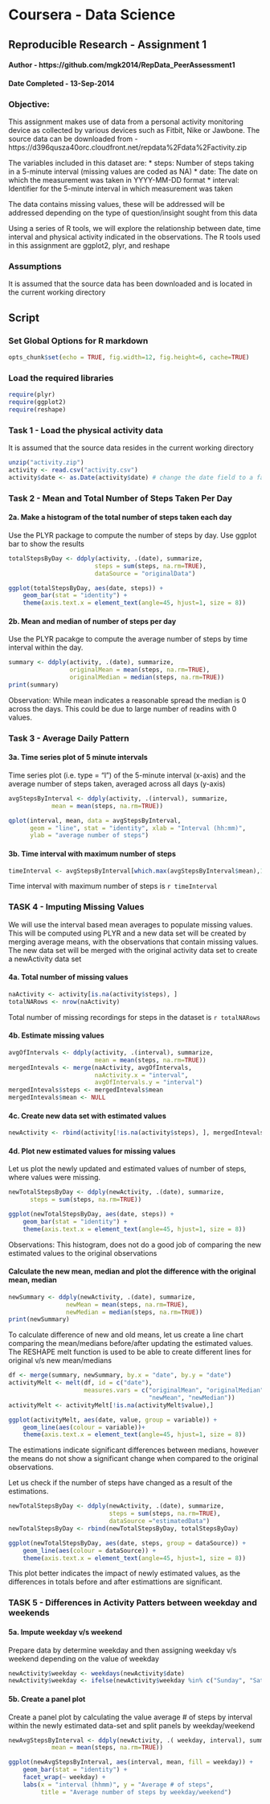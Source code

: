 # Coursera - Data Science
## Reproducible Research - Assignment 1
#### Author - https://github.com/mgk2014/RepData_PeerAssessment1 
#### Date Completed - 13-Sep-2014

### Objective: 
This assignment makes use of data from a personal activity monitoring device as collected by various devices such as Fitbit, Nike or Jawbone. The source data can be downloaded from - https://d396qusza40orc.cloudfront.net/repdata%2Fdata%2Factivity.zip

The variables included in this dataset are:
* steps: Number of steps taking in a 5-minute interval (missing values are coded as NA)
* date: The date on which the measurement was taken in YYYY-MM-DD format
* interval: Identifier for the 5-minute interval in which measurement was taken

The data contains missing values, these will be addressed will be addressed depending on the type of question/insight sought from this data

Using a series of R tools, we will explore the relationship between date, time interval and physical activity indicated in the observations. The R tools used in this assignment are ggplot2, plyr, and reshape

### Assumptions
It is assumed that the source data has been downloaded and is located in the current working directory

## Script

### Set Global Options for R markdown
```r
opts_chunk$set(echo = TRUE, fig.width=12, fig.height=6, cache=TRUE)
```

### Load the required libraries

```r
require(plyr)
require(ggplot2)
require(reshape)

```

### Task 1 - Load the physical activity data
It is assumed that the source data resides in the current working directory
```r
unzip("activity.zip")
activity <- read.csv("activity.csv")
activity$date <- as.Date(activity$date) # change the date field to a factor variable
```

### Task 2 - Mean and Total Number of Steps Taken Per Day

#### 2a. Make a histogram of the total number of steps taken each day

Use the PLYR package to compute the number of steps by day. Use ggplot bar to show the results

```r
totalStepsByDay <- ddply(activity, .(date), summarize, 
                        steps = sum(steps, na.rm=TRUE),
                        dataSource = "originalData")

ggplot(totalStepsByDay, aes(date, steps)) + 
    geom_bar(stat = "identity") + 
    theme(axis.text.x = element_text(angle=45, hjust=1, size = 8))
```

#### 2b. Mean and median of number of steps per day

Use the PLYR pacakge to compute the average number of steps by time interval within the day. 

```r
summary <- ddply(activity, .(date), summarize, 
                 originalMean = mean(steps, na.rm=TRUE), 
                 originalMedian = median(steps, na.rm=TRUE))
print(summary)
```

Observation: While mean indicates a reasonable spread the median is 0 across the days. This could be due to large number of readins with 0 values.

### Task 3 - Average Daily Pattern

#### 3a. Time series plot of 5 minute intervals

Time series plot (i.e. type = "l") of the 5-minute interval (x-axis) and the average number of steps taken, averaged across all days (y-axis)

```r
avgStepsByInterval <- ddply(activity, .(interval), summarize, 
            mean = mean(steps, na.rm=TRUE))

qplot(interval, mean, data = avgStepsByInterval, 
      geom = "line", stat = "identity", xlab = "Interval (hh:mm)", 
      ylab = "average number of steps")
```

#### 3b. Time interval with maximum number of steps

```r
timeInterval <- avgStepsByInterval[which.max(avgStepsByInterval$mean),1]
```
Time interval with maximum number of steps is `r timeInterval`

### TASK 4 - Imputing Missing Values

We will use the interval based mean averages to populate missing values. This will be computed using PLYR and a new data set will be created by merging average means, with the observations that contain missing values. The new data set will be merged with the original activity data set to create a newActivity data set

#### 4a. Total number of missing values

```r
naActivity <- activity[is.na(activity$steps), ]
totalNARows <- nrow(naActivity)
```
Total number of missing recordings for steps in the dataset is `r totalNARows`

#### 4b. Estimate missing values

```r
avgOfIntervals <- ddply(activity, .(interval), summarize, 
                        mean = mean(steps, na.rm=TRUE))
mergedIntevals <- merge(naActivity, avgOfIntervals, 
                        naActivity.x = "interval",
                        avgOfIntervals.y = "interval")
mergedIntevals$steps <- mergedIntevals$mean
mergedIntevals$mean <- NULL
```

#### 4c. Create new data set with estimated values
```r
newActivity <- rbind(activity[!is.na(activity$steps), ], mergedIntevals )
```

#### 4d. Plot new estimated values for missing values
Let us plot the newly updated and estimated values of number of steps, where values were missing.
```r
newTotalStepsByDay <- ddply(newActivity, .(date), summarize, 
      steps = sum(steps, na.rm=TRUE))

ggplot(newTotalStepsByDay, aes(date, steps)) + 
    geom_bar(stat = "identity") + 
    theme(axis.text.x = element_text(angle=45, hjust=1, size = 8))
```

Observations: This histogram, does not do a good job of comparing the new estimated values to the original observations

#### Calculate the new mean, median and plot the difference with the original mean, median
```r
newSummary <- ddply(newActivity, .(date), summarize, 
                newMean = mean(steps, na.rm=TRUE), 
                newMedian = median(steps, na.rm=TRUE))
print(newSummary)
```

To calculate difference of new and old means, let us create a line chart comparing the mean/medians before/after updating the estimated values. The RESHAPE melt function is used to be able to create different lines for original v/s new mean/medians

```r
df <- merge(summary, newSummary, by.x = "date", by.y = "date")
activityMelt <- melt(df, id = c("date"), 
                     measures.vars = c("originalMean", "originalMedian", 
                                       "newMean", "newMedian"))
activityMelt <- activityMelt[!is.na(activityMelt$value),]

ggplot(activityMelt, aes(date, value, group = variable)) +
    geom_line(aes(colour = variable))+
    theme(axis.text.x = element_text(angle=45, hjust=1, size = 8))

```

The estimations indicate significant differences between medians, however the means do not show a significant change when compared to the original observations.

Let us check if the number of steps have changed as a result of the estimations.

```r
newTotalStepsByDay <- ddply(newActivity, .(date), summarize, 
                            steps = sum(steps, na.rm=TRUE), 
                            dataSource ="estimatedData")
newTotalStepsByDay <- rbind(newTotalStepsByDay, totalStepsByDay)

ggplot(newTotalStepsByDay, aes(date, steps, group = dataSource)) +
    geom_line(aes(colour = dataSource)) + 
    theme(axis.text.x = element_text(angle=45, hjust=1, size = 8))


```

This plot better indicates the impact of newly estimated values, as the differences in totals before and after estimattions are significant.

### TASK 5 - Differences in Activity Patters between weekday and weekends

#### 5a. Impute weekday v/s weekend

Prepare data by determine weekday and then assigning weekday v/s weekend depending on the value of weekday

```r
newActivity$weekday <- weekdays(newActivity$date)
newActivity$weekday <- ifelse(newActivity$weekday %in% c("Sunday", "Saturday"), "Weekend", "Weekday")
```

#### 5b. Create a panel plot

Create a panel plot by calculating the value average # of steps by interval within the newly estimated data-set and split panels by weekday/weekend

```r
newAvgStepsByInterval <- ddply(newActivity, .( weekday, interval), summarize, 
            mean = mean(steps, na.rm=TRUE))

ggplot(newAvgStepsByInterval, aes(interval, mean, fill = weekday)) +
    geom_bar(stat = "identity") +
    facet_wrap(~ weekday) + 
    labs(x = "interval (hhmm)", y = "Average # of steps",
         title = "Average number of steps by weekday/weekend")

```
